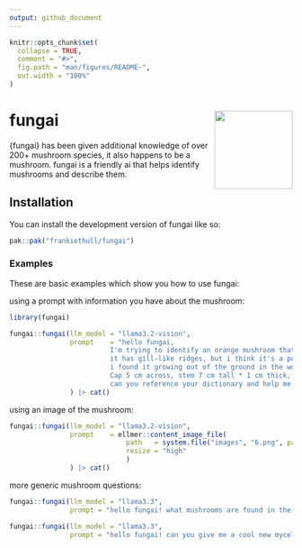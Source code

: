 ```yaml
---
output: github_document
---
```


<!-- README.md is generated from README.Rmd. Please edit that file -->

```r
knitr::opts_chunk$set(
  collapse = TRUE,
  comment = "#>",
  fig.path = "man/figures/README-",
  out.width = "100%"
)
```

# fungai <img src="man/figures/logo.png" align="right" height="139" alt="" />

<!-- badges: start -->
<!-- badges: end -->

{fungai} has been given additional knowledge of over 200+ mushroom species, it also happens to be a mushroom. fungai is a friendly ai that helps identify mushrooms and describe them. 

## Installation

You can install the development version of fungai like so:

``` r
pak::pak("frankiethull/fungai")
```

### Examples

These are basic examples which show you how to use fungai:

using a prompt with information you have about the mushroom:
```r
library(fungai)

fungai::fungai(llm_model = "llama3.2-vision",
               prompt    = "hello fungai,
                         I'm trying to identify an orange mushroom that has no gills.
                         it has gill-like ridges, but i think it's a polypore.
                         i found it growing out of the ground in the woods.
                         Cap 5 cm across, stem 7 cm tall * 1 cm thick, 
                         can you reference your dictionary and help me identify it?"
               ) |> cat()
```


using an image of the mushroom:
```r
fungai::fungai(llm_model = "llama3.2-vision",
               prompt    = ellmer::content_image_file(
                             path   = system.file("images", "6.png", package = "fungai"), 
                             resize = "high"
                             )
               ) |> cat()
```

more generic mushroom questions:
```r
fungai::fungai(llm_model = "llama3.3", 
               prompt = "hello fungai! what mushrooms are found in the US Rocky Mountains?")
```


```r
fungai::fungai(llm_model = "llama3.3", 
               prompt = "hello fungai! can you give me a cool new mycelium catch phrase?")
```

